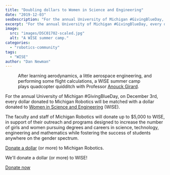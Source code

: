 ```yaml
---
title: "Doubling dollars to Women in Science and Engineering"
date: "2019-12-03"
seoDescription: "For the annual University of Michigan #GivingBlueDay, every dollar donated to Michigan Robotics will be matched with a dollar donated to WISE."
excerpt: "For the annual University of Michigan #GivingBlueDay, every dollar donated to Michigan Robotics will be matched with a dollar donated to WISE."
image:
  src: "images/DSC01702-scaled.jpg"
  alt: "A WISE summer camp."
categories:
  - "robotics-community"
tags:
  - "WISE"
author: "Dan Newman"
---
```


<figure>

<figcaption>

After learning aerodynamics, a little aerospace engineering, and performing some flight calculations, a WISE summer camp plays quadcopter quidditch with Professor [Anouck Girard](https://robotics.umich.edu/profile/anouck-girard/).

</figcaption>



</figure>

For the annual University of Michigan #GivingBlueDay, on December 3rd, every dollar donated to Michigan Robotics will be matched with a dollar donated to [Women in Science and Engineering](http://wise.umich.edu) (WISE).

The faculty and staff of Michigan Robotics will donate up to $5,000 to WISE, in support of their outreach and programs designed to increase the number of girls and women pursuing degrees and careers in science, technology, engineering and mathematics while fostering the success of students anywhere on the gender spectrum.

[Donate a dollar](https://leadersandbest.umich.edu/find/#!/give/basket/fund/329460) (or more) to Michigan Robotics.

We'll donate a dollar (or more) to WISE!



[Donate now](https://leadersandbest.umich.edu/find/#!/give/basket/fund/329460)
